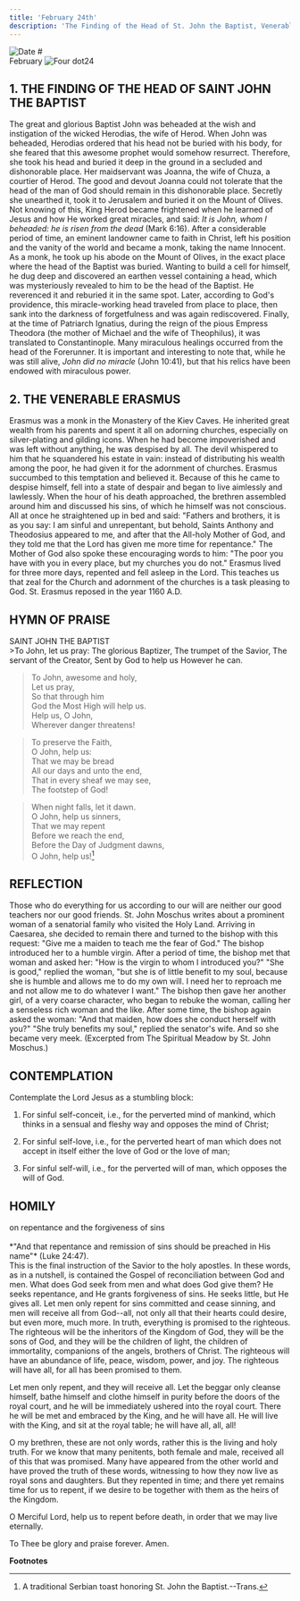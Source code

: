 ```yaml
---
title: 'February 24th'
description: 'The Finding of the Head of St. John the Baptist, Venerable Erasmus'
---
```


<RunningHead />
<Image src="/title-imprint.png" height={50} width={50} alt="Date" className="title-imprint"/>
# <div id="date">February <Image className="four-dot" src="/four-dot.png" height={15} width={15} alt="Four dot" />24</div>

## 1. THE FINDING OF THE HEAD OF SAINT JOHN THE BAPTIST

The great and glorious Baptist John was beheaded at the wish and instigation of the wicked Herodias, the wife of Herod. When John was beheaded, Herodias ordered that his head not be buried with his body, for she feared that this awesome prophet would somehow resurrect. Therefore, she took his head and buried it deep in the ground in a secluded and dishonorable place. Her maidservant was Joanna, the wife of Chuza, a courtier of Herod. The good and devout Joanna could not tolerate that the head of the man of God should remain in this dishonorable place. Secretly she unearthed it, took it to Jerusalem and buried it on the Mount of Olives. Not knowing of this, King Herod became frightened when he learned of Jesus and how He worked great miracles, and said: *It is John, whom I beheaded: he is risen from the dead* (Mark 6:16). After a considerable period of time, an eminent landowner came to faith in Christ, left his position and the vanity of the world and became a monk, taking the name Innocent. As a monk, he took up his abode on the Mount of Olives, in the exact place where the head of the Baptist was buried. Wanting to build a cell for himself, he dug deep and discovered an earthen vessel containing a head, which was mysteriously revealed to him to be the head of the Baptist. He reverenced it and reburied it in the same spot. Later, according to God's providence, this miracle-working head traveled from place to place, then sank into the darkness of forgetfulness and was again rediscovered. Finally, at the time of Patriarch Ignatius, during the reign of the pious Empress Theodora (the mother of Michael and the wife of Theophilus), it was translated to Constantinople. Many miraculous healings occurred from the head of the Forerunner. It is important and interesting to note that, while he was still alive, *John did no miracle* (John 10:41), but that his relics have been endowed with miraculous power.

## 2. THE VENERABLE ERASMUS

Erasmus was a monk in the Monastery of the Kiev Caves. He inherited great wealth from his parents and spent it all on adorning churches, especially on silver-plating and gilding icons. When he had become impoverished and was left without anything, he was despised by all. The devil whispered to him that he squandered his estate in vain: instead of distributing his wealth among the poor, he had given it for the adornment of churches. Erasmus succumbed to this temptation and believed it. Because of this he came to despise himself, fell into a state of despair and began to live aimlessly and lawlessly. When the hour of his death approached, the brethren assembled around him and discussed his sins, of which he himself was not conscious. All at once he straightened up in bed and said: "Fathers and brothers, it is as you say: I am sinful and unrepentant, but behold, Saints Anthony and Theodosius appeared to me, and after that the All-holy Mother of God, and they told me that the Lord has given me more time for repentance." The Mother of God also spoke these encouraging words to him: "The poor you have with you in every place, but my churches you do not." Erasmus lived for three more days, repented and fell asleep in the Lord. This teaches us that zeal for the Church and adornment of the churches is a task pleasing to God. St. Erasmus reposed in the year 1160 A.D.


## HYMN OF PRAISE
<div style={{textAlign:'center', color:'crimson', fontWeight:'bold'}}>
SAINT JOHN THE BAPTIST
</div>
>To John, let us pray:  
The glorious Baptizer,  
The trumpet of the Savior,  
The servant of the Creator,  
Sent by God to help us  
However he can.  

>To John, awesome and holy,  
Let us pray,  
So that through him  
God the Most High will help us.  
Help us, O John,  
Wherever danger threatens!  

>To preserve the Faith,  
O John, help us:  
That we may be bread  
All our days and unto the end,  
That in every sheaf we may see,  
The footstep of God!  

>When night falls, let it dawn.  
O John, help us sinners,  
That we may repent  
Before we reach the end,  
Before the Day of Judgment dawns,  
O John, help us![^1]  


## REFLECTION

Those who do everything for us according to our will are neither our good teachers nor our good friends. St. John Moschus writes about a prominent woman of a senatorial family who visited the Holy Land. Arriving in Caesarea, she decided to remain there and turned to the bishop with this request: "Give me a maiden to teach me the fear of God." The bishop introduced her to a humble virgin. After a period of time, the bishop met that woman and asked her: "How is the virgin to whom I introduced you?" "She is good," replied the woman, "but she is of little benefit to my soul, because she is humble and allows me to do my own will. I need her to reproach me and not allow me to do whatever I want." The bishop then gave her another girl, of a very coarse character, who began to rebuke the woman, calling her a senseless rich woman and the like. After some time, the bishop again asked the woman: "And that maiden, how does she conduct herself with you?" "She truly benefits my soul," replied the senator's wife. And so she became very meek. (Excerpted from The Spiritual Meadow by St. John Moschus.) 


## CONTEMPLATION

Contemplate the Lord Jesus as a stumbling block:

1. For sinful self-conceit, i.e., for the perverted mind of mankind, which thinks in a sensual and fleshy way and opposes the mind of Christ;

2. For sinful self-love, i.e., for the perverted heart of man which does not accept in itself either the love of God or the love of man;

3. For sinful self-will, i.e., for the perverted will of man, which opposes the will of God.



## HOMILY
<div style={{textAlign:'center', color:'crimson', fontWeight:'bold'}}>
on repentance and the forgiveness of sins
</div><br />
<div style={{textAlign:'right'}}>
*"And that repentance and remission of sins should be preached in His name"* (Luke 24:47).
</div>
This is the final instruction of the Savior to the holy apostles. In these words, as in a nutshell, is contained the Gospel of reconciliation between God and men. What does God seek from men and what does God give them? He seeks repentance, and He grants forgiveness of sins. He seeks little, but He gives all. Let men only repent for sins committed and cease sinning, and men will receive all from God--all, not only all that their hearts could desire, but even more, much more. In truth, everything is promised to the righteous. The righteous will be the inheritors of the Kingdom of God, they will be the sons of God, and they will be the children of light, the children of immortality, companions of the angels, brothers of Christ. The righteous will have an abundance of life, peace, wisdom, power, and joy. The righteous will have all, for all has been promised to them.

Let men only repent, and they will receive all. Let the beggar only cleanse himself, bathe himself and clothe himself in purity before the doors of the royal court, and he will be immediately ushered into the royal court. There he will be met and embraced by the King, and he will have all. He will live with the King, and sit at the royal table; he will have all, all, all!

O my brethren, these are not only words, rather this is the living and holy truth. For we know that many penitents, both female and male, received all of this that was promised. Many have appeared from the other world and have proved the truth of these words, witnessing to how they now live as royal sons and daughters. But they repented in time; and there yet remains time for us to repent, if we desire to be together with them as the heirs of the Kingdom.

O Merciful Lord, help us to repent before death, in order that we may live eternally.

To Thee be glory and praise forever. Amen.

**Footnotes**

[^1]: A traditional Serbian toast honoring St. John the Baptist.--Trans.
